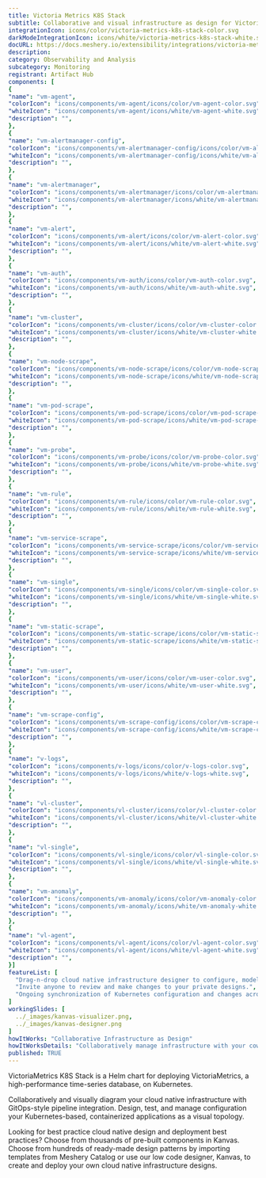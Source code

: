 ```yaml
---
title: Victoria Metrics K8S Stack
subtitle: Collaborative and visual infrastructure as design for Victoria Metrics K8S Stack
integrationIcon: icons/color/victoria-metrics-k8s-stack-color.svg
darkModeIntegrationIcon: icons/white/victoria-metrics-k8s-stack-white.svg
docURL: https://docs.meshery.io/extensibility/integrations/victoria-metrics-k8s-stack
description: 
category: Observability and Analysis
subcategory: Monitoring
registrant: Artifact Hub
components: [
{
"name": "vm-agent",
"colorIcon": "icons/components/vm-agent/icons/color/vm-agent-color.svg",
"whiteIcon": "icons/components/vm-agent/icons/white/vm-agent-white.svg",
"description": "",
},
{
"name": "vm-alertmanager-config",
"colorIcon": "icons/components/vm-alertmanager-config/icons/color/vm-alertmanager-config-color.svg",
"whiteIcon": "icons/components/vm-alertmanager-config/icons/white/vm-alertmanager-config-white.svg",
"description": "",
},
{
"name": "vm-alertmanager",
"colorIcon": "icons/components/vm-alertmanager/icons/color/vm-alertmanager-color.svg",
"whiteIcon": "icons/components/vm-alertmanager/icons/white/vm-alertmanager-white.svg",
"description": "",
},
{
"name": "vm-alert",
"colorIcon": "icons/components/vm-alert/icons/color/vm-alert-color.svg",
"whiteIcon": "icons/components/vm-alert/icons/white/vm-alert-white.svg",
"description": "",
},
{
"name": "vm-auth",
"colorIcon": "icons/components/vm-auth/icons/color/vm-auth-color.svg",
"whiteIcon": "icons/components/vm-auth/icons/white/vm-auth-white.svg",
"description": "",
},
{
"name": "vm-cluster",
"colorIcon": "icons/components/vm-cluster/icons/color/vm-cluster-color.svg",
"whiteIcon": "icons/components/vm-cluster/icons/white/vm-cluster-white.svg",
"description": "",
},
{
"name": "vm-node-scrape",
"colorIcon": "icons/components/vm-node-scrape/icons/color/vm-node-scrape-color.svg",
"whiteIcon": "icons/components/vm-node-scrape/icons/white/vm-node-scrape-white.svg",
"description": "",
},
{
"name": "vm-pod-scrape",
"colorIcon": "icons/components/vm-pod-scrape/icons/color/vm-pod-scrape-color.svg",
"whiteIcon": "icons/components/vm-pod-scrape/icons/white/vm-pod-scrape-white.svg",
"description": "",
},
{
"name": "vm-probe",
"colorIcon": "icons/components/vm-probe/icons/color/vm-probe-color.svg",
"whiteIcon": "icons/components/vm-probe/icons/white/vm-probe-white.svg",
"description": "",
},
{
"name": "vm-rule",
"colorIcon": "icons/components/vm-rule/icons/color/vm-rule-color.svg",
"whiteIcon": "icons/components/vm-rule/icons/white/vm-rule-white.svg",
"description": "",
},
{
"name": "vm-service-scrape",
"colorIcon": "icons/components/vm-service-scrape/icons/color/vm-service-scrape-color.svg",
"whiteIcon": "icons/components/vm-service-scrape/icons/white/vm-service-scrape-white.svg",
"description": "",
},
{
"name": "vm-single",
"colorIcon": "icons/components/vm-single/icons/color/vm-single-color.svg",
"whiteIcon": "icons/components/vm-single/icons/white/vm-single-white.svg",
"description": "",
},
{
"name": "vm-static-scrape",
"colorIcon": "icons/components/vm-static-scrape/icons/color/vm-static-scrape-color.svg",
"whiteIcon": "icons/components/vm-static-scrape/icons/white/vm-static-scrape-white.svg",
"description": "",
},
{
"name": "vm-user",
"colorIcon": "icons/components/vm-user/icons/color/vm-user-color.svg",
"whiteIcon": "icons/components/vm-user/icons/white/vm-user-white.svg",
"description": "",
},
{
"name": "vm-scrape-config",
"colorIcon": "icons/components/vm-scrape-config/icons/color/vm-scrape-config-color.svg",
"whiteIcon": "icons/components/vm-scrape-config/icons/white/vm-scrape-config-white.svg",
"description": "",
},
{
"name": "v-logs",
"colorIcon": "icons/components/v-logs/icons/color/v-logs-color.svg",
"whiteIcon": "icons/components/v-logs/icons/white/v-logs-white.svg",
"description": "",
},
{
"name": "vl-cluster",
"colorIcon": "icons/components/vl-cluster/icons/color/vl-cluster-color.svg",
"whiteIcon": "icons/components/vl-cluster/icons/white/vl-cluster-white.svg",
"description": "",
},
{
"name": "vl-single",
"colorIcon": "icons/components/vl-single/icons/color/vl-single-color.svg",
"whiteIcon": "icons/components/vl-single/icons/white/vl-single-white.svg",
"description": "",
},
{
"name": "vm-anomaly",
"colorIcon": "icons/components/vm-anomaly/icons/color/vm-anomaly-color.svg",
"whiteIcon": "icons/components/vm-anomaly/icons/white/vm-anomaly-white.svg",
"description": "",
},
{
"name": "vl-agent",
"colorIcon": "icons/components/vl-agent/icons/color/vl-agent-color.svg",
"whiteIcon": "icons/components/vl-agent/icons/white/vl-agent-white.svg",
"description": "",
}]
featureList: [
  "Drag-n-drop cloud native infrastructure designer to configure, model, and deploy your workloads.",
  "Invite anyone to review and make changes to your private designs.",
  "Ongoing synchronization of Kubernetes configuration and changes across any number of clusters."
]
workingSlides: [
  ../_images/kanvas-visualizer.png,
  ../_images/kanvas-designer.png
]
howItWorks: "Collaborative Infrastructure as Design"
howItWorksDetails: "Collaboratively manage infrastructure with your coworkers synchronously sharing the same designs."
published: TRUE
---
```

<p>
VictoriaMetrics K8S Stack is a Helm chart for deploying VictoriaMetrics, a high-performance time-series database, on Kubernetes.
</p>
<p>
    Collaboratively and visually diagram your cloud native infrastructure with GitOps-style pipeline integration. Design, test, and manage configuration your Kubernetes-based, containerized applications as a visual topology.
</p>
<p>
    Looking for best practice cloud native design and deployment best practices? Choose from thousands of pre-built components in Kanvas. Choose from hundreds of ready-made design patterns by importing templates from Meshery Catalog or use our low code designer, Kanvas, to create and deploy your own cloud native infrastructure designs.
</p>
